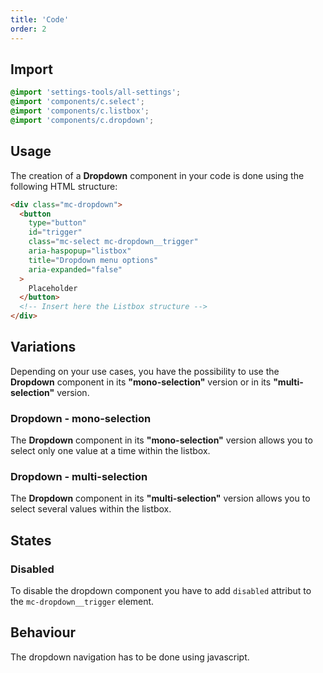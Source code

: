 ```yaml
---
title: 'Code'
order: 2
---
```


## Import

```scss
@import 'settings-tools/all-settings';
@import 'components/c.select';
@import 'components/c.listbox';
@import 'components/c.dropdown';
```

## Usage

The creation of a **Dropdown** component in your code is done using the following HTML structure:

```HTML
<div class="mc-dropdown">
  <button
    type="button"
    id="trigger"
    class="mc-select mc-dropdown__trigger"
    aria-haspopup="listbox"
    title="Dropdown menu options"
    aria-expanded="false"
  >
    Placeholder
  </button>
  <!-- Insert here the Listbox structure -->
</div>
```

## Variations

Depending on your use cases, you have the possibility to use the **Dropdown** component in its **"mono-selection"** version or in its **"multi-selection"** version.

### Dropdown - mono-selection

The **Dropdown** component in its **"mono-selection"** version allows you to select only one value at a time within the listbox.

<Preview path="default" />

### Dropdown - multi-selection

The **Dropdown** component in its **"multi-selection"** version allows you to select several values within the listbox.

<Preview path="multi" />

## States

### Disabled

To disable the dropdown component you have to add `disabled` attribut to the `mc-dropdown__trigger` element.

<Preview path="disabled" />

## Behaviour

<Highlight theme="warning">

The dropdown navigation has to be done using javascript.

</Highlight>
